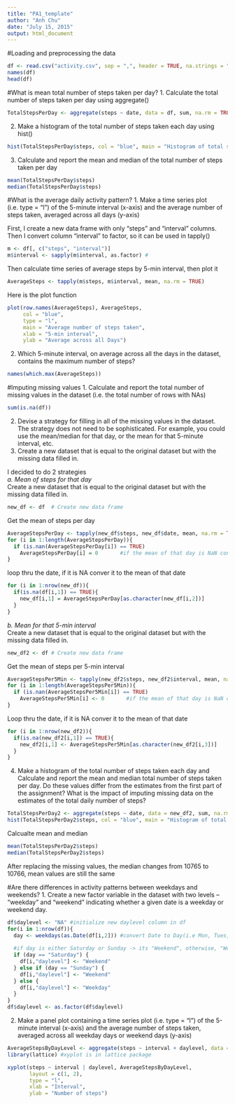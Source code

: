 ```yaml
---
title: "PA1_template"
author: "Anh Chu"
date: "July 15, 2015"
output: html_document
---
```


#Loading and preprocessing the data
```r
df <- read.csv("activity.csv", sep = ",", header = TRUE, na.strings = "NA")
names(df)
head(df)
```

#What is mean total number of steps taken per day?
1. Calculate the total number of steps taken per day using aggregate()
```r
TotalStepsPerDay <- aggregate(steps ~ date, data = df, sum, na.rm = TRUE)
```
2. Make a histogram of the total number of steps taken each day using hist()
```r
hist(TotalStepsPerDay$steps, col = "blue", main = "Histogram of total steps per day", xlab = "Day")
```

3. Calculate and report the mean and median of the total number of steps taken per day
```r
mean(TotalStepsPerDay$steps)
median(TotalStepsPerDay$steps)
```

#What is the average daily activity pattern?
1. Make a time series plot (i.e. type = "l") of the 5-minute interval (x-axis) and the average number of steps taken, averaged across all days (y-axis) 

First, I create a new data frame with only "steps" and "interval" columns. Then I convert column "interval" to factor, so it can be used in tapply()
```r
m <- df[, c("steps", "interval")]
m$interval <- sapply(m$interval, as.factor) #
```

Then calculate time series of average steps by 5-min interval, then plot it
```r
AverageSteps <- tapply(m$steps, m$interval, mean, na.rm = TRUE)
```
Here is the plot function
```r
plot(row.names(AverageSteps), AverageSteps, 
     col = "blue", 
     type = "l", 
     main = "Average number of steps taken", 
     xlab = "5-min interval", 
     ylab = "Average across all Days")
```

2. Which 5-minute interval, on average across all the days in the dataset, contains the maximum number of steps?
```r
names(which.max(AverageSteps))
```

#Imputing missing values
1. Calculate and report the total number of missing values in the dataset (i.e. the total number of rows with NAs)
```r
sum(is.na(df))
```
2. Devise a strategy for filling in all of the missing values in the dataset. The strategy does not need to be sophisticated. For example, you could use the mean/median for that day, or the mean for that 5-minute interval, etc.
3. Create a new dataset that is equal to the original dataset but with the missing data filled in.

I decided to do 2 strategies  
*a. Mean of steps for that day*  
Create a new dataset that is equal to the original dataset but with the missing data filled in.
```r
new_df <- df  # Create new data frame
```
Get the mean of steps per day
```r
AverageStepsPerDay <- tapply(new_df$steps, new_df$date, mean, na.rm = TRUE)
for (i in 1:length(AverageStepsPerDay)){
  if (is.nan(AverageStepsPerDay[i]) == TRUE)
    AverageStepsPerDay[i] = 0       #if the mean of that day is NaN convert it to 0  
}
```
loop thru the date, if it is NA conver it to the mean of that date
```r
for (i in 1:nrow(new_df)){
  if(is.na(df[i,1]) == TRUE){
    new_df[i,1] = AverageStepsPerDay[as.character(new_df[i,2])]
  }
}
```
*b. Mean for that 5-min interval*  
Create a new dataset that is equal to the original dataset but with the missing data filled in.
```r
new_df2 <- df # Create new data frame
```
Get the mean of steps per 5-min interval
```r
AverageStepsPer5Min <- tapply(new_df2$steps, new_df2$interval, mean, na.rm = TRUE)
for (i in 1:length(AverageStepsPer5Min)){
  if (is.nan(AverageStepsPer5Min[i]) == TRUE)
    AverageStepsPer5Min[i] <- 0       #if the mean of that day is NaN convert it to 0  
}
```
Loop thru the date, if it is NA conver it to the mean of that date
```r
for (i in 1:nrow(new_df2)){
  if(is.na(new_df2[i,1]) == TRUE){
    new_df2[i,1] <- AverageStepsPer5Min[as.character(new_df2[i,3])]
  }
}
```

4. Make a histogram of the total number of steps taken each day and Calculate and report the mean and median total number of steps taken per day. Do these values differ from the estimates from the first part of the assignment? What is the impact of imputing missing data on the estimates of the total daily number of steps?

```r
TotalStepsPerDay2 <- aggregate(steps ~ date, data = new_df2, sum, na.rm = TRUE)
hist(TotalStepsPerDay2$steps, col = "blue", main = "Histogram of total steps per day", xlab = "Day")
```
Calcualte mean and median
```r
mean(TotalStepsPerDay2$steps)
median(TotalStepsPerDay2$steps)
```
After replacing the missing values, the median changes from 10765 to 10766, mean values are still the same  

#Are there differences in activity patterns between weekdays and weekends?
1. Create a new factor variable in the dataset with two levels -- "weekday" and "weekend" indicating whether a given date is a weekday or weekend day.
```r
df$daylevel <- "NA" #initialize new daylevel column in df
for(i in 1:nrow(df)){
  day <- weekdays(as.Date(df[i,2])) #convert Date to Day(i.e Mon, Tues, etc.)
  
  #if day is either Saturday or Sunday -> its "Weekend", otherwise, "Weekday"
  if (day == "Saturday") {
    df[i,"daylevel"] <- "Weekend"
  } else if (day == "Sunday") {
    df[i,"daylevel"] <- "Weekend"
  } else {
    df[i,"daylevel"] <- "Weekday"
  }
}
df$daylevel <- as.factor(df$daylevel)
```
2. Make a panel plot containing a time series plot (i.e. type = "l") of the 5-minute interval (x-axis) and the average number of steps taken, averaged across all weekday days or weekend days (y-axis)
```r
AverageStepsByDayLevel <- aggregate(steps ~ interval + daylevel, data = df, mean)
library(lattice) #xyplot is in lattice package
```
```r
xyplot(steps ~ interval | daylevel, AverageStepsByDayLevel, 
       layout = c(1, 2), 
       type = "l", 
       xlab = "Interval", 
       ylab = "Number of steps")
```